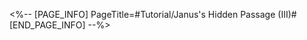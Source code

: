 <%-- [PAGE_INFO]
PageTitle=#Tutorial/Janus's Hidden Passage (III)#
[END_PAGE_INFO] --%>
{{Tutorial
|sort      = 634301
|title     = Janus's Hidden Passage (III)
|subtitle  = 
|type      = Adventure
|about     = 
|image1    = Tutorial Janus's Hidden Passage (III) 1.png{{subst:void|<!--$UPLOAD:<<SpriteOutput/TutorialPic/TutorialPage_FastMoveGuide3.png>-<Tutorial Janus's Hidden Passage (III) 1.png>-<Tutorial Files>>-->}}
|text1     = Some doors to the secret passages are rather complicated, only completing the image when {{Color|h|nobold=1|both horizontal and vertical axes}} are aligned, allowing you to {{Color|h|nobold=1|move quickly}}.
}}